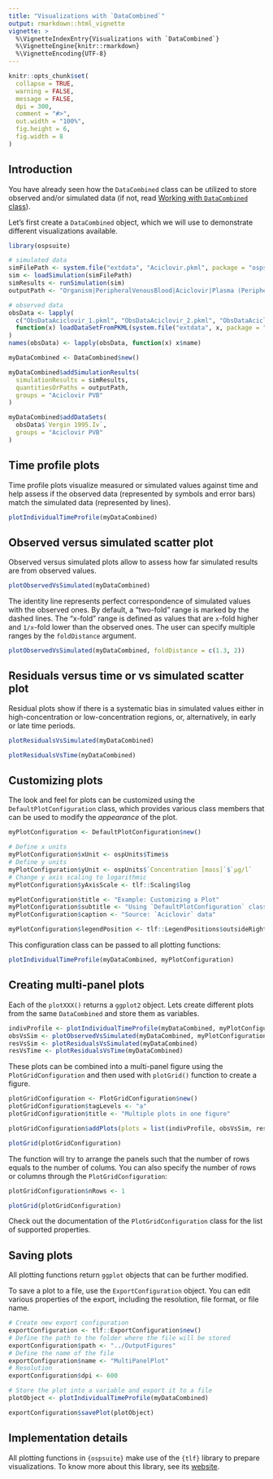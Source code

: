 ```yaml
---
title: "Visualizations with `DataCombined`"
output: rmarkdown::html_vignette
vignette: >
  %\VignetteIndexEntry{Visualizations with `DataCombined`}
  %\VignetteEngine{knitr::rmarkdown}
  %\VignetteEncoding{UTF-8}
---
```


```r
knitr::opts_chunk$set(
  collapse = TRUE,
  warning = FALSE,
  message = FALSE,
  dpi = 300,
  comment = "#>",
  out.width = "100%",
  fig.height = 6,
  fig.width = 8
)
```

## Introduction

You have already seen how the `DataCombined` class can be utilized to store observed and/or simulated data (if not, read [Working with `DataCombined` class](data-combined.html)).

Let's first create a `DataCombined` object, which we will use to demonstrate different visualizations available.

```r
library(ospsuite)

# simulated data
simFilePath <- system.file("extdata", "Aciclovir.pkml", package = "ospsuite")
sim <- loadSimulation(simFilePath)
simResults <- runSimulation(sim)
outputPath <- "Organism|PeripheralVenousBlood|Aciclovir|Plasma (Peripheral Venous Blood)"

# observed data
obsData <- lapply(
  c("ObsDataAciclovir_1.pkml", "ObsDataAciclovir_2.pkml", "ObsDataAciclovir_3.pkml"),
  function(x) loadDataSetFromPKML(system.file("extdata", x, package = "ospsuite"))
)
names(obsData) <- lapply(obsData, function(x) x$name)

myDataCombined <- DataCombined$new()

myDataCombined$addSimulationResults(
  simulationResults = simResults,
  quantitiesOrPaths = outputPath,
  groups = "Aciclovir PVB"
)

myDataCombined$addDataSets(
  obsData$`Vergin 1995.Iv`,
  groups = "Aciclovir PVB"
)
```

## Time profile plots

Time profile plots visualize measured or simulated values against time and help 
assess if the observed data (represented by symbols and error bars) match the 
simulated data (represented by lines).

```r
plotIndividualTimeProfile(myDataCombined)
```

## Observed versus simulated scatter plot 

Observed versus simulated plots allow to assess how far simulated results 
are from observed values.

```r
plotObservedVsSimulated(myDataCombined)
```

The identity line represents perfect correspondence of simulated values with the 
observed ones. By default, a "two-fold" range is marked by the dashed lines. 
The "x-fold" range is defined as values that are `x`-fold higher and `1/x`-fold 
lower than the observed ones. The user can specify multiple ranges by the `foldDistance` 
argument.

```r
plotObservedVsSimulated(myDataCombined, foldDistance = c(1.3, 2))
```

## Residuals versus time or vs simulated scatter plot

Residual plots show if there is a systematic bias in simulated values either in 
high-concentration or low-concentration regions, or, alternatively, in early or 
late time periods.

```r
plotResidualsVsSimulated(myDataCombined)
```


```r
plotResidualsVsTime(myDataCombined)
```

## Customizing plots

The look and feel for plots can be customized using the `DefaultPlotConfiguration` class, which provides various class members that can be used to modify the *appearance* of the plot.

```r
myPlotConfiguration <- DefaultPlotConfiguration$new()

# Define x units
myPlotConfiguration$xUnit <- ospUnits$Time$s
# Define y units
myPlotConfiguration$yUnit <- ospUnits$`Concentration [mass]`$`µg/l`
# Change y axis scaling to logarithmic
myPlotConfiguration$yAxisScale <- tlf::Scaling$log

myPlotConfiguration$title <- "Example: Customizing a Plot"
myPlotConfiguration$subtitle <- "Using `DefaultPlotConfiguration` class"
myPlotConfiguration$caption <- "Source: `Aciclovir` data"

myPlotConfiguration$legendPosition <- tlf::LegendPositions$outsideRight
```

This configuration class can be passed to all plotting functions:

```r
plotIndividualTimeProfile(myDataCombined, myPlotConfiguration)
```

## Creating multi-panel plots

Each of the `plotXXX()` returns a `ggplot2` object. Lets create different plots 
from the same `DataCombined` and store them as variables.

```r
indivProfile <- plotIndividualTimeProfile(myDataCombined, myPlotConfiguration)
obsVsSim <- plotObservedVsSimulated(myDataCombined, myPlotConfiguration)
resVsSim <- plotResidualsVsSimulated(myDataCombined)
resVsTime <- plotResidualsVsTime(myDataCombined)
```

These plots can be combined into a multi-panel figure using the `PlotGridConfiguration` 
and then used with `plotGrid()` function to create a figure.

```r
plotGridConfiguration <- PlotGridConfiguration$new()
plotGridConfiguration$tagLevels <- "a"
plotGridConfiguration$title <- "Multiple plots in one figure"

plotGridConfiguration$addPlots(plots = list(indivProfile, obsVsSim, resVsSim, resVsTime))

plotGrid(plotGridConfiguration)
```

The function will try to arrange the panels such that the number of rows equals 
to the number of colums. You can also specify the number of rows or columns through 
the `PlotGridConfiguration`:

```r
plotGridConfiguration$nRows <- 1

plotGrid(plotGridConfiguration)
```

Check out the documentation of the `PlotGridConfiguration` class for the list of 
supported properties.

## Saving plots

All plotting functions return `ggplot` objects that can be further modified.

To save a plot to a file, use the `ExportConfiguration` object. You can edit 
various properties of the export, including the resolution, file format, 
or file name.

```r
# Create new export configuration
exportConfiguration <- tlf::ExportConfiguration$new()
# Define the path to the folder where the file will be stored
exportConfiguration$path <- "../OutputFigures"
# Define the name of the file
exportConfiguration$name <- "MultiPanelPlot"
# Resolution
exportConfiguration$dpi <- 600

# Store the plot into a variable and export it to a file
plotObject <- plotIndividualTimeProfile(myDataCombined)

exportConfiguration$savePlot(plotObject)
```

## Implementation details

All plotting functions in `{ospsuite}` make use of the `{tlf}` library to prepare visualizations. To know more about this library, see its [website](https://www.open-systems-pharmacology.org/TLF-Library/).
